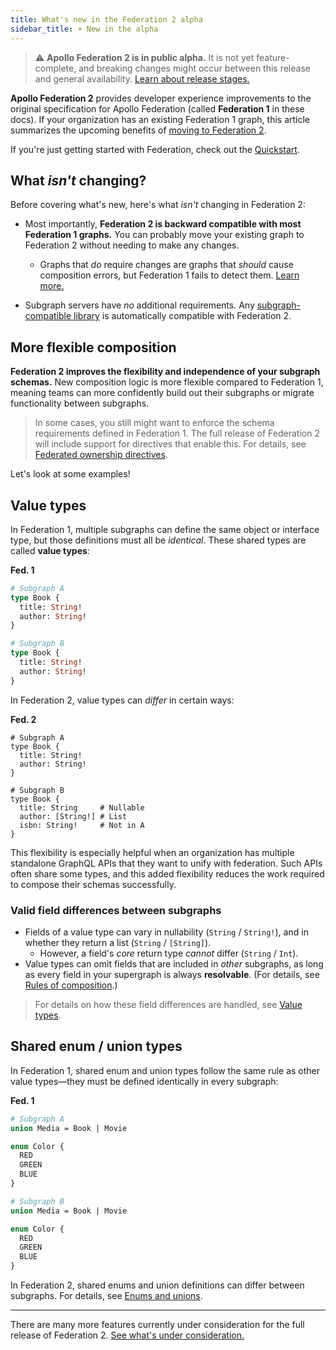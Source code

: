 ```yaml
---
title: What's new in the Federation 2 alpha
sidebar_title: ☀️ New in the alpha
---
```



> ⚠️ **Apollo Federation 2 is in public alpha.** It is not yet feature-complete, and breaking changes might occur between this release and general availability. [Learn about release stages.](https://www.apollographql.com/docs/resources/release-stages/#open-source-release-stages)

**Apollo Federation 2** provides developer experience improvements to the original specification for Apollo Federation (called **Federation 1** in these docs). If your organization has an existing Federation 1 graph, this article summarizes the upcoming benefits of [moving to Federation 2](./moving-to-federation-2/).

If you're just getting started with Federation, check out the [Quickstart](../quickstart/setup/).

## What _isn't_ changing?

Before covering what's new, here's what _isn't_ changing in Federation 2:

* Most importantly, **Federation 2 is backward compatible with most Federation 1 graphs.** You can probably move your existing graph to Federation 2 without needing to make any changes.
    * Graphs that _do_ require changes are graphs that _should_ cause composition errors, but Federation 1 fails to detect them. [Learn more.](./backward-compatibility/#do-i-need-to-modify-my-subgraph-schemas-for-federation-2)

* Subgraph servers have _no_ additional requirements. Any [subgraph-compatible library](../other-servers/) is automatically compatible with Federation 2.

## More flexible composition

**Federation 2 improves the flexibility and independence of your subgraph schemas.** New composition logic is more flexible compared to Federation 1, meaning teams can more confidently build out their subgraphs or migrate functionality between subgraphs.

> In some cases, you still might want to enforce the schema requirements defined in Federation 1. The full release of Federation 2 will include support for directives that enable this. For details, see [Federated ownership directives](../federated-types/restricting-types-fields/).

Let's look at some examples!

## Value types

In Federation 1, multiple subgraphs can define the same object or interface type, but those definitions must all be _identical_. These shared types are called **value types**:

<p style="margin-bottom: 0; font-weight: bold;">Fed. 1</p>

<CodeColumns>

```graphql
# Subgraph A
type Book {
  title: String!
  author: String!
}
```

```graphql
# Subgraph B
type Book {
  title: String!
  author: String!
}
```

</CodeColumns>

In Federation 2, value types can _differ_ in certain ways:

<p style="margin-bottom: 0; font-weight: bold;">Fed. 2</p>

<CodeColumns>

```graphql{3-4}
# Subgraph A
type Book {
  title: String!
  author: String!
}
```

```graphql{3-5}
# Subgraph B
type Book {
  title: String     # Nullable
  author: [String!] # List
  isbn: String!     # Not in A
}
```

</CodeColumns>

This flexibility is especially helpful when an organization has multiple standalone GraphQL APIs that they want to unify with federation. Such APIs often share some types, and this added flexibility reduces the work required to compose their schemas successfully.

### Valid field differences between subgraphs

* Fields of a value type can vary in nullability (`String` / `String!`), and in whether they return a list (`String` / `[String]`).
    * However, a field's _core_ return type _cannot_ differ (`String` / `Int`).
* Value types can omit fields that are included in _other_ subgraphs, as long as every field in your supergraph is always **resolvable**. (For details, see [Rules of composition](../federated-types/composition/#rules-of-composition).)

> For details on how these field differences are handled, see [Value types](../federated-types/types-fields/).

## Shared enum / union types

In Federation 1, shared enum and union types follow the same rule as other value types—they must be defined identically in every subgraph:

<p style="margin-bottom: 0; font-weight: bold;">Fed. 1</p>

<CodeColumns>

```graphql
# Subgraph A
union Media = Book | Movie

enum Color {
  RED
  GREEN
  BLUE
}
```

```graphql
# Subgraph B
union Media = Book | Movie

enum Color {
  RED
  GREEN
  BLUE
}
```

</CodeColumns>

In Federation 2, shared enums and union definitions can differ between subgraphs. For details, see [Enums and unions](../federated-types/types-fields/#enums-and-unions).

---

There are many more features currently under consideration for the full release of Federation 2. [See what's under consideration.](./coming-to-federation-2)
